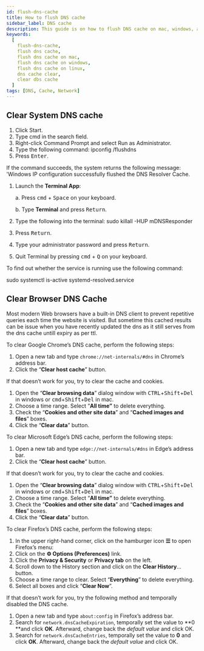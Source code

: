 ```yaml
---
id: flush-dns-cache
title: How to flush DNS cache
sidebar_label: DNS cache
description: This guide is on how to flush DNS cache on mac, windows, and linux.
keywords:
  [
    flush-dns-cache,
    flush dns cache,
    flush dns cache on mac,
    flush dns cache on windows,
    flush dns cache on linux,
    dns cache clear,
    clear dbs cache
  ]
tags: [DNS, Cache, Network]
---
```



## Clear System DNS cache

<Tabs groupId="operating-systems">
  <TabItem value="win" label="Windows">

1. Click Start.
2. Type cmd in the search field.
3. Right-click Command Prompt and select Run as Administrator.
4. Type the following command:
   <CodeBlock language="bash">ipconfig /flushdns</CodeBlock>
5. Press <kbd>Enter</kbd>.

If the command succeeds, the system returns the following message: 'Windows IP configuration successfully flushed the DNS Resolver Cache.

  </TabItem>
  <TabItem value="mac" label="MacOS 10.10.4 and above">

1. Launch the **Terminal App**:

   a. Press <kbd>cmd</kbd> + <kbd>Space</kbd> on your keyboard.

   b. Type **Terminal** and press <kbd>Return</kbd>.

2. Type the following into the terminal:
   <CodeBlock language="bash">sudo killall -HUP mDNSResponder</CodeBlock>
3. Press <kbd>Return</kbd>.
4. Type your administrator password and press <kbd>Return</kbd>.
5. Quit Terminal by pressing <kbd>cmd</kbd> + <kbd>Q</kbd> on your keyboard.


  </TabItem>
  <TabItem value="linux" label="Linux">

To find out whether the service is running use the following command:

<CodeBlock language="bash">
  sudo systemctl is-active systemd-resolved.service
</CodeBlock>

  </TabItem>
</Tabs>

## Clear Browser DNS Cache

Most modern Web browsers have a built-in DNS client to prevent repetitive queries each time the website is visited. But sometime this cached results can be issue when you have recently updated the dns as it still serves from the dns cache untill expiry as per ttl.  

<Tabs groupId="browsers">
  <TabItem value="chrome" label="Google Chrome">

To clear Google Chrome’s DNS cache, perform the following steps:

1. Open a new tab and type `chrome://net-internals/#dns` in Chrome’s address bar.
2. Click the “**Clear host cache**” button.

If that doesn’t work for you, try to clear the cache and cookies.

1. Open the “**Clear browsing data**” dialog window with <kbd>CTRL</kbd>+<kbd>Shift</kbd>+<kbd>Del</kbd> in windows or <kbd>cmd</kbd>+<kbd>Shift</kbd>+<kbd>Del</kbd> in mac.
2. Choose a time range. Select “**All time”** to delete everything.
3. Check the “**Cookies and other site data**” and “**Cached images and files**” boxes.
4. Click the “**Clear data**” button.


  </TabItem>
  <TabItem value="edge" label="Microsoft Edge">

To clear Microsoft Edge’s DNS cache, perform the following steps:

1. Open a new tab and type `edge://net-internals/#dns` in Edge’s address bar.
2. Click the “**Clear host cache**” button.

If that doesn’t work for you, try to clear the cache and cookies.

1. Open the “**Clear browsing data**” dialog window with <kbd>CTRL</kbd>+<kbd>Shift</kbd>+<kbd>Del</kbd> in windows or <kbd>cmd</kbd>+<kbd>Shift</kbd>+<kbd>Del</kbd> in mac.
2. Choose a time range. Select “**All time”** to delete everything.
3. Check the “**Cookies and other site data**” and “**Cached images and files**” boxes.
4. Click the “**Clear data**” button.


  </TabItem>
  <TabItem value="firefox" label="Mozilla Firefox">

To clear Firefox’s DNS cache, perform the following steps:

1. In the upper right-hand corner, click on the hamburger icon **☰** to open Firefox’s menu:
2. Click on the **⚙ Options (Preferences)** link.
3. Click the **Privacy & Security** or **Privacy tab** on the left.
4. Scroll down to the History section and click on the **Clear History**... button.
5. Choose a time range to clear. Select “**Everything**” to delete everything.
6. Select all boxes and click “**Clear Now**”.

If that doesn’t work for you, try the following method and temporally disabled the DNS cache.

1. Open a new tab and type `about:config` in Firefox’s address bar.
2. Search for `network.dnsCacheExpiration`, temporally set the value to **0 **and click **OK**. Afterward, change back the _default value_ and click OK.
3. Search for `network.dnsCacheEntries`, temporally set the value to **0** and click **OK**. Afterward, change back the _default value_ and click OK.


  </TabItem>

</Tabs>
